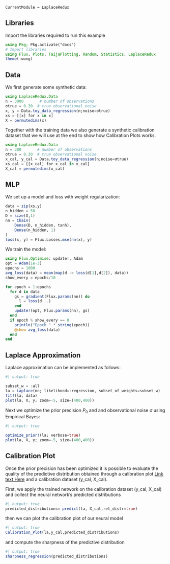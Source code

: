 ```@meta
CurrentModule = LaplaceRedux
```
## Libraries

Import the libraries required to run this example

```julia
using Pkg; Pkg.activate("docs")
# Import libraries
using Flux, Plots, TaijaPlotting, Random, Statistics, LaplaceRedux
theme(:wong)
```

## Data

We first generate some synthetic data:

```julia
using LaplaceRedux.Data
n = 3000       # number of observations
σtrue = 0.30  # true observational noise
x, y = Data.toy_data_regression(n;noise=σtrue)
xs = [[x] for x in x]
X = permutedims(x)
```

Together with the training data we also generate a synthetic calibration dataset that we will use at the end to show how Calibration Plots works.
```julia
using LaplaceRedux.Data
n = 300       # number of observations
σtrue = 0.30  # true observational noise
x_cal, y_cal = Data.toy_data_regression(n;noise=σtrue)
xs_cal = [[x_cal] for x_cal in x_cal]
X_cal = permutedims(x_cal)
```

## MLP

We set up a model and loss with weight regularization:

```julia
data = zip(xs,y)
n_hidden = 50
D = size(X,1)
nn = Chain(
    Dense(D, n_hidden, tanh),
    Dense(n_hidden, 1)
)  
loss(x, y) = Flux.Losses.mse(nn(x), y)
```

We train the model:

```julia
using Flux.Optimise: update!, Adam
opt = Adam(1e-3)
epochs = 1000
avg_loss(data) = mean(map(d -> loss(d[1],d[2]), data))
show_every = epochs/10

for epoch = 1:epochs
  for d in data
    gs = gradient(Flux.params(nn)) do
      l = loss(d...)
    end
    update!(opt, Flux.params(nn), gs)
  end
  if epoch % show_every == 0
    println("Epoch " * string(epoch))
    @show avg_loss(data)
  end
end
```

## Laplace Approximation

Laplace approximation can be implemented as follows:

```julia
#| output: true

subset_w = :all
la = Laplace(nn; likelihood=:regression, subset_of_weights=subset_w)
fit!(la, data)
plot(la, X, y; zoom=-5, size=(400,400))
```

Next we optimize the prior precision $P_0$ and and observational noise $\sigma$ using Empirical Bayes:

```julia
#| output: true

optimize_prior!(la; verbose=true)
plot(la, X, y; zoom=-5, size=(400,400))
```

## Calibration Plot
Once the prior precision has been optimized it is possible to evaluate the quality of the predictive distribution 
obtained through a calibration plot [Link text Here](https://link-url-here.org) and a calibration dataset (y_cal, X_cal). 

First, we apply the trained network on the calibration dataset (y_cal, X_cal) and collect the neural network's predicted distributions 
```julia
#| output: true
predicted_distributions= predict(la, X_cal,ret_distr=true)
``` 

then we can plot the calibration plot of our neural model

```julia
#| output: true
Calibration_Plot(la,y_cal,predicted_distributions)
``` 

and compute the sharpness of the predictive distribution

```julia
#| output: true
sharpness_regression(predicted_distributions)
``` 




